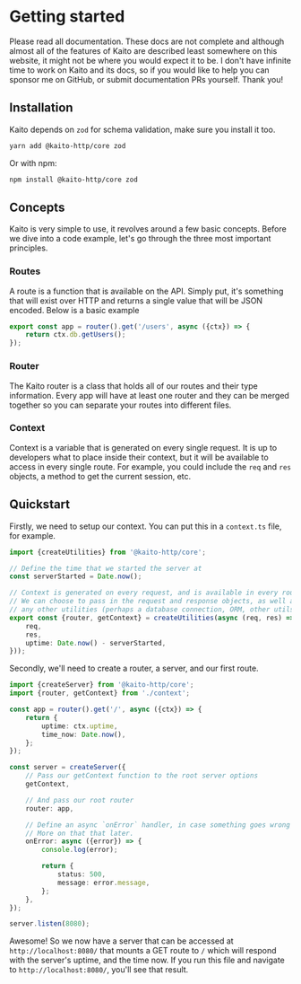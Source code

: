 
# Getting started

<Callout type="warning">
	Please read all documentation. These docs are not complete and although almost all of the features of Kaito are
	described least somewhere on this website, it might not be where you would expect it to be. I don't have infinite time
	to work on Kaito and its docs, so if you would like to help you can sponsor me on GitHub, or submit documentation PRs
	yourself. Thank you!
</Callout>

## Installation

Kaito depends on `zod` for schema validation, make sure you install it too.

```bash
yarn add @kaito-http/core zod
```

Or with npm:

```bash
npm install @kaito-http/core zod
```

## Concepts

Kaito is very simple to use, it revolves around a few basic concepts. Before we dive into a code example, let's go through the three most important principles.

### Routes

A route is a function that is available on the API. Simply put, it's something that will exist over HTTP and returns a single value that will be JSON encoded. Below is a basic example

```ts
export const app = router().get('/users', async ({ctx}) => {
	return ctx.db.getUsers();
});
```

### Router

The Kaito router is a class that holds all of our routes and their type information. Every app will have at least one router and they can be merged together so you can separate your routes into different files.

### Context

Context is a variable that is generated on every single request. It is up to developers what to place inside their context, but it will be available to access in every single route. For example, you could include the `req` and `res` objects, a method to get the current session, etc.

## Quickstart

Firstly, we need to setup our context. You can put this in a `context.ts` file, for example.

```typescript
import {createUtilities} from '@kaito-http/core';

// Define the time that we started the server at
const serverStarted = Date.now();

// Context is generated on every request, and is available in every route.
// We can choose to pass in the request and response objects, as well as
// any other utilities (perhaps a database connection, ORM, other utils, etc).
export const {router, getContext} = createUtilities(async (req, res) => ({
	req,
	res,
	uptime: Date.now() - serverStarted,
}));
```

Secondly, we'll need to create a router, a server, and our first route.

```typescript
import {createServer} from '@kaito-http/core';
import {router, getContext} from './context';

const app = router().get('/', async ({ctx}) => {
	return {
		uptime: ctx.uptime,
		time_now: Date.now(),
	};
});

const server = createServer({
	// Pass our getContext function to the root server options
	getContext,

	// And pass our root router
	router: app,

	// Define an async `onError` handler, in case something goes wrong inside of the route.
	// More on that that later.
	onError: async ({error}) => {
		console.log(error);

		return {
			status: 500,
			message: error.message,
		};
	},
});

server.listen(8080);
```

Awesome! So we now have a server that can be accessed at `http://localhost:8080/` that mounts a GET route to `/` which will respond with the server's uptime, and the time now. If you run this file and navigate to `http://localhost:8080/`, you'll see that result.

